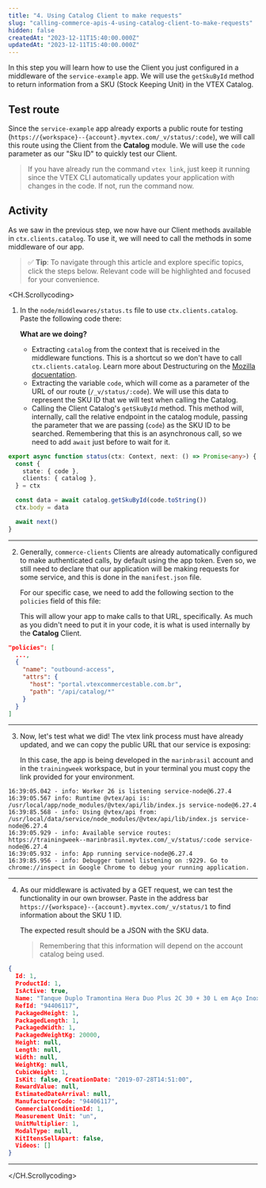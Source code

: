 ```yaml
---
title: "4. Using Catalog Client to make requests"
slug: "calling-commerce-apis-4-using-catalog-client-to-make-requests"
hidden: false
createdAt: "2023-12-11T15:40:00.000Z"
updatedAt: "2023-12-11T15:40:00.000Z"
---
```


In this step you will learn how to use the Client you just configured in a middleware of the `service-example` app. We will use the `getSkuById` method to return information from a SKU (Stock Keeping Unit) in the VTEX Catalog.

## Test route

Since the `service-example` app already exports a public route for testing (`https://{workspace}--{account}.myvtex.com/_v/status/:code`), we will call this route using the Client from the **Catalog** module. We will use the `code` parameter as our "Sku ID" to quickly test our Client.

> If you have already run the command `vtex link`, just keep it running since the VTEX CLI automatically updates your application with changes in the code. If not, run the command now.

## Activity

As we saw in the previous step, we now have our Client methods available in `ctx.clients.catalog`. To use it, we will need to call the methods in some middleware of our app.

> ✅ **Tip**: To navigate through this article and explore specific topics, click the steps below. Relevant code will be highlighted and focused for your convenience.

<CH.Scrollycoding>

1. In the `node/middlewares/status.ts` file to use `ctx.clients.catalog`. Paste the following code there:

   **What are we doing?**

   - Extracting `catalog` from the context that is received in the middleware functions. This is a shortcut so we don't have to call `ctx.clients.catalog`. Learn more about Destructuring on the [Mozilla docuentation](https://developer.mozilla.org/en-US/docs/Web/JavaScript/Reference/Operators/Destructuring_assignment).
   - Extracting the variable `code`, which will come as a parameter of the URL of our route (`/_v/status/:code`). We will use this data to represent the SKU ID that we will test when calling the Catalog.
   - Calling the Client Catalog's `getSkuById` method. This method will, internally, call the relative endpoint in the catalog module, passing the parameter that we are passing (`code`) as the SKU ID to be searched. Remembering that this is an asynchronous call, so we need to add `await` just before to wait for it.

```typescript node/middlewares/status.ts
export async function status(ctx: Context, next: () => Promise<any>) {
  const {
    state: { code },
    clients: { catalog },
  } = ctx

  const data = await catalog.getSkuById(code.toString())
  ctx.body = data

  await next()
}
```

---

2. Generally, `commerce-clients` Clients are already automatically configured to make authenticated calls, by default using the app token. Even so, we still need to declare that our application will be making requests for some service, and this is done in the `manifest.json` file.

   For our specific case, we need to add the following section to the `policies` field of this file:

   This will allow your app to make calls to that URL, specifically. As much as you didn't need to put it in your code, it is what is used internally by the **Catalog** Client.

```json manifest.json
"policies": [
  ...,
  {
    "name": "outbound-access",
    "attrs": {
      "host": "portal.vtexcommercestable.com.br",
      "path": "/api/catalog/*"
    }
  }
]
```

---

3. Now, let's test what we did! The vtex link process must have already updated, and we can copy the public URL that our service is exposing:

   In this case, the app is being developed in the `marinbrasil` account and in the `trainingweek` workspace, but in your terminal you must copy the link provided for your environment.

```  console
16:39:05.042 - info: Worker 26 is listening service-node@6.27.4 16:39:05.567 info: Runtime @vtex/api is: /usr/local/app/node_modules/@vtex/api/lib/index.js service-node@6.27.4
16:39:85.568 - info: Using @vtex/api from: /usr/local/data/service/node_modules/@vtex/api/lib/index.js service-node@6.27.4
16:39:05.929 - info: Available service routes:
https://trainingweek--marinbrasil.myvtex.com/_v/status/:code service-node@6.27.4
16:39:05.932 - info: App running service-node@6.27.4
16:39:85.956 - info: Debugger tunnel listening on :9229. Go to chrome://inspect in Google Chrome to debug your running application.
```

---

4. As our middleware is activated by a GET request, we can test the functionality in our own browser. Paste in the address bar `https://{workspace}--{account}.myvtex.com/_v/status/1` to find information about the SKU 1 ID.

   The expected result should be a JSON with the SKU data.

   > Remembering that this information will depend on the account catalog being used.

```json https://{workspace}--{account}.myvtex.com/_v/status/1
{
  Id: 1,
  ProductId: 1,
  IsActive: true,
  Name: "Tanque Duplo Tramontina Hera Duo Plus 2C 30 + 30 L em Aço Inox Acetinado 120 x 55 cm",
  RefId: "94406117",
  PackagedHeight: 1,
  PackagedLength: 1,
  PackagedWidth: 1,
  PackagedWeightKg: 20000,
  Height: null,
  Length: null,
  Width: null,
  WeightKg: null,
  CubicWeight: 1,
  IsKit: false, CreationDate: "2019-07-28T14:51:00",
  RewardValue: null,
  EstimatedDateArrival: null,
  ManufacturerCode: "94406117",
  CommercialConditionId: 1,
  Measurement Unit: "un",
  UnitMultiplier: 1,
  ModalType: null,
  KitItensSellApart: false,
  Videos: []
}
```

---

</CH.Scrollycoding>